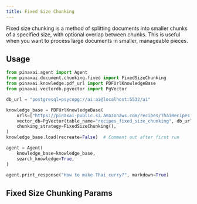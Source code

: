 ```yaml
---
title: Fixed Size Chunking
---
```


Fixed size chunking is a method of splitting documents into smaller chunks of a specified size, with optional overlap between chunks. This is useful when you want to process large documents in smaller, manageable pieces.

## Usage

```python
from pinaxai.agent import Agent
from pinaxai.document.chunking.fixed import FixedSizeChunking
from pinaxai.knowledge.pdf_url import PDFUrlKnowledgeBase
from pinaxai.vectordb.pgvector import PgVector

db_url = "postgresql+psycopg://ai:ai@localhost:5532/ai"

knowledge_base = PDFUrlKnowledgeBase(
    urls=["https://pinaxai-public.s3.amazonaws.com/recipes/ThaiRecipes.pdf"],
    vector_db=PgVector(table_name="recipes_fixed_size_chunking", db_url=db_url),
    chunking_strategy=FixedSizeChunking(),
)
knowledge_base.load(recreate=False)  # Comment out after first run

agent = Agent(
    knowledge_base=knowledge_base,
    search_knowledge=True,
)

agent.print_response("How to make Thai curry?", markdown=True)
```

## Fixed Size Chunking Params

<Snippet file="chunking-fixed-size.mdx" />
